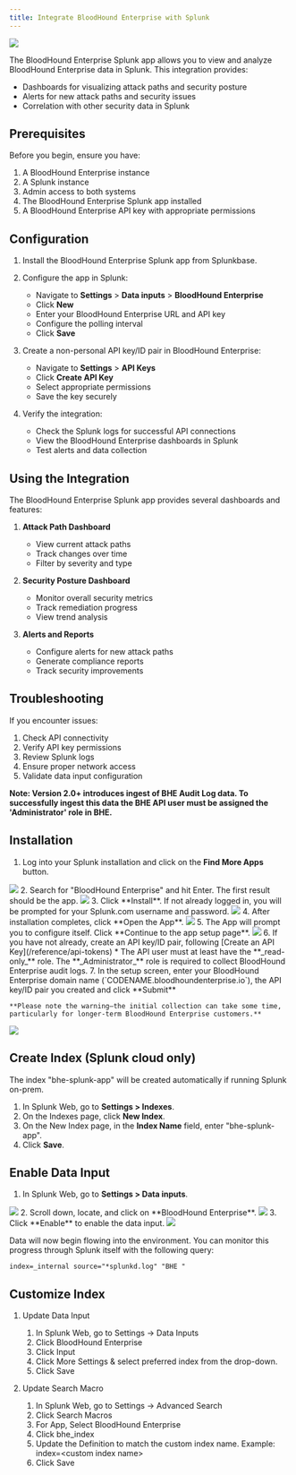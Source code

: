 ---
title: Integrate BloodHound Enterprise with Splunk
---

<Frame>
  <img src="/assets/18258001080731.png"/>
</Frame>

The BloodHound Enterprise Splunk app allows you to view and analyze BloodHound Enterprise data in Splunk. This integration provides:

- Dashboards for visualizing attack paths and security posture
- Alerts for new attack paths and security issues
- Correlation with other security data in Splunk

## Prerequisites

Before you begin, ensure you have:

1. A BloodHound Enterprise instance
2. A Splunk instance
3. Admin access to both systems
4. The BloodHound Enterprise Splunk app installed
5. A BloodHound Enterprise API key with appropriate permissions

## Configuration

1. Install the BloodHound Enterprise Splunk app from Splunkbase.

2. Configure the app in Splunk:
   - Navigate to **Settings** > **Data inputs** > **BloodHound Enterprise**
   - Click **New**
   - Enter your BloodHound Enterprise URL and API key
   - Configure the polling interval
   - Click **Save**

3. Create a non-personal API key/ID pair in BloodHound Enterprise:
   - Navigate to **Settings** > **API Keys**
   - Click **Create API Key**
   - Select appropriate permissions
   - Save the key securely

4. Verify the integration:
   - Check the Splunk logs for successful API connections
   - View the BloodHound Enterprise dashboards in Splunk
   - Test alerts and data collection

## Using the Integration

The BloodHound Enterprise Splunk app provides several dashboards and features:

1. **Attack Path Dashboard**
   - View current attack paths
   - Track changes over time
   - Filter by severity and type

2. **Security Posture Dashboard**
   - Monitor overall security metrics
   - Track remediation progress
   - View trend analysis

3. **Alerts and Reports**
   - Configure alerts for new attack paths
   - Generate compliance reports
   - Track security improvements

## Troubleshooting

If you encounter issues:

1. Check API connectivity
2. Verify API key permissions
3. Review Splunk logs
4. Ensure proper network access
5. Validate data input configuration

**Note: Version 2.0+ introduces ingest of BHE Audit Log data. To successfully ingest this data the BHE API user must be assigned the 'Administrator' role in BHE.**

## Installation

1.  Log into your Splunk installation and click on the **Find More Apps** button.
<Frame>
  <img src="/assets/image1-9.png"/>
</Frame>
2.  Search for "BloodHound Enterprise" and hit Enter. The first result should be the app.
<Frame>
  <img src="/assets/image1-10.png"/>
</Frame>
3.  Click **Install**. If not already logged in, you will be prompted for your Splunk.com username and password.
<Frame>
  <img src="/assets/image1-11.png"/>
</Frame>
4.  After installation completes, click **Open the App**.
<Frame>
  <img src="/assets/image1-12.png"/>
</Frame>
5.  The App will prompt you to configure itself. Click **Continue to the app setup page**.
<Frame>
  <img src="/assets/image1-13.png"/>
</Frame>
6.  If you have not already, create an API key/ID pair, following [Create an API Key](/reference/api-tokens)
    * The API user must at least have the **_read-only_** role. The **_Administrator_** role is required to collect BloodHound Enterprise audit logs.
7.  In the setup screen, enter your BloodHound Enterprise domain name (`CODENAME.bloodhoundenterprise.io`), the API key/ID pair you created and click **Submit**

    **Please note the warning—the initial collection can take some time, particularly for longer-term BloodHound Enterprise customers.**
<Frame>
  <img src="/assets/image1-14.png"/>
</Frame>

## Create Index (Splunk cloud only)

The index "bhe-splunk-app" will be created automatically if running Splunk on-prem.

1.  In Splunk Web, go to **Settings > Indexes**.
2.  On the Indexes page, click **New Index**.
3.  On the New Index page, in the **Index Name** field, enter "bhe-splunk-app".
4.  Click **Save**.

## Enable Data Input

1.  In Splunk Web, go to **Settings > Data inputs**.
<Frame>
  <img src="/assets/image1-15.png"/>
</Frame>
2.  Scroll down, locate, and click on **BloodHound Enterprise**.
<Frame>
  <img src="/assets/image1-16.png"/>
</Frame>
3.  Click **Enable** to enable the data input.
<Frame>
  <img src="/assets/image1-17.png"/>
</Frame>

Data will now begin flowing into the environment. You can monitor this progress through Splunk itself with the following query:

```
index=_internal source="*splunkd.log" "BHE "
```

## Customize Index

1.  Update Data Input
    1.  In Splunk Web, go to Settings -> Data Inputs
    2.  Click BloodHound Enterprise
    3.  Click Input
    4.  Click More Settings & select preferred index from the drop-down.
    5.  Click Save

2.  Update Search Macro
    1.  In Splunk Web, go to Settings -> Advanced Search
    2.  Click Search Macros
    3.  For App, Select BloodHound Enterprise
    4.  Click bhe_index
    5.  Update the Definition to match the custom index name.
        Example: index=&lt;custom index name&gt;
    6.  Click Save
